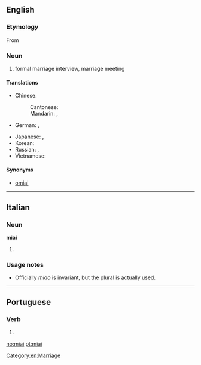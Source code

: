 ==English==
{{wikipedia}}

===Etymology===
From {{etyl|ja|en}} {{term|見合い||tr=みあい, miai|sc=Jpan|lang=ja}}

===Noun===
{{en-noun|-}}

# formal marriage interview, marriage meeting

====Translations====
{{trans-top|formal marriage interview}}
* Chinese:
*: Cantonese: {{t-|yue|相睼|sc=Hani}}
*: Mandarin: {{t|cmn|相親|sc=Hani}}, {{t|cmn|相亲|tr=xiāngqīn|sc=Hani}}
* German: {{t-|de|Miai|n}}, {{t-|de|Omiai|n}}
{{trans-mid}}
* Japanese: {{t-|ja|見合い|tr=みあい, miai|sc=Jpan}}, {{t-|ja|見合い|tr=おみあい, o-miai|alt=お見合い|sc=Jpan}}
* Korean: {{t-|ko|맞선|tr=matseon|sc=Kore}}
* Russian: {{t-|ru|о-миаи|n|tr=o-miái|sc=Cyrl}}, {{t-|ru|смотрины|f-p|tr=smotríny|sc=Cyrl}} {{qualifier|dated, old Russian tradition, "bride show"}}
* Vietnamese: {{t-|vi|dạm ngõ}}
{{trans-bottom}}

====Synonyms====
* [[omiai]]

[[Category:en:Marriage]]

----

==Italian==

===Noun===
'''miai''' {{m}}

# {{plural of|miao|lang=it}}

===Usage notes===
* Officially ''miao'' is invariant, but the plural is actually used.

----

==Portuguese==

===Verb===
{{pt-verb-form}}

# {{pt-verb form of|miar|ar|imperative|affirmative|plural|second}}

[[no:miai]]
[[pt:miai]]